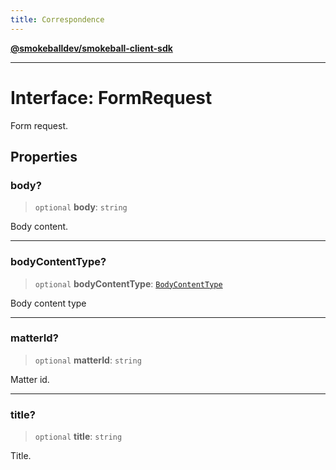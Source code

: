 ```yaml
---
title: Correspondence
---
```

[**@smokeballdev/smokeball-client-sdk**](./../../../../README)

***

# Interface: FormRequest

Form request.

## Properties

### body?

> `optional` **body**: `string`

Body content.

***

### bodyContentType?

> `optional` **bodyContentType**: [`BodyContentType`](./../type-aliases/BodyContentType)

Body content type

***

### matterId?

> `optional` **matterId**: `string`

Matter id.

***

### title?

> `optional` **title**: `string`

Title.

